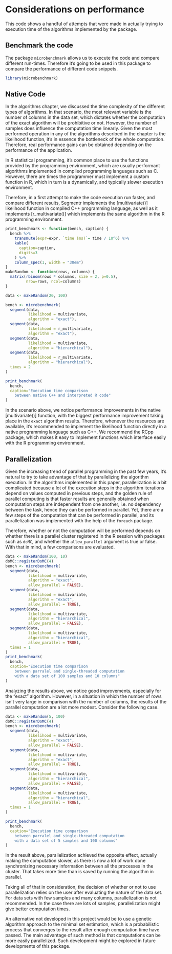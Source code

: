 # Considerations on performance

This code shows a handful of attempts that were made in actually trying to execution
time of the algorithms implemented by the package.

## Benchmark the code

The package `microbenchmark` allows us to execute the code and compare different run-times.
Therefore it's going to be used in this package to compare the performance of different
code snippets.

```r
library(microbenchmark)
```

## Native Code

In the algorithms chapter, we discussed the time complexity of the different types of
algorithms. In that scenario, the most relevant variable is the number of columns
in the data set, which dictates whether the computation of the exact algorithm will
be prohibitive or not. However, the number of samples does influence the computation
time linearly. Given the most performed operation in any of the algorithms described
in the chapter is the likelihood function, it's in essence the bottleneck of the
whole computation. Therefore, real performance gains can be obtained depending on
the performance of the application.

In R statistical programming, it's common place to use the functions provided by the
programming environment, which are usually performant algorithms implemented in compiled
programming languages such as C. However, there are times the programmer must implement
a custom function in R, which in turn is a dynamically, and typically slower execution
environment.

Therefore, in a first attempt to make the code execution run faster, and compare different
results, Segmentr implements the [multivariate()] likelihood function in compiled C++ programming language,
as well as it implements [r_multivariate()] which implements the same algorithm in the R
programming environment.

```r
print_benchmark <- function(bench, caption) {
  bench %>%
    transmute(expr=expr, `time (ms)`= time / 10^6) %>%
    kable(
      caption=caption,
      digits=3
    ) %>%
    column_spec(1, width = "30em")
}
makeRandom <- function(rows, columns) {
  matrix(rbinom(rows * columns, size = 2, p=0.5),
         nrow=rows, ncol=columns)
}

data <- makeRandom(20, 100)

bench <- microbenchmark(
  segment(data,
          likelihood = multivariate,
          algorithm = "exact"),
  segment(data,
          likelihood = r_multivariate,
          algorithm = "exact"),
  segment(data,
          likelihood = multivariate,
          algorithm = "hierarchical"),
  segment(data,
          likelihood = r_multivariate,
          algorithm = "hierarchical"),
  times = 2
)

print_benchmark(
  bench,
  caption="Execution time comparison
    between native C++ and interpreted R code"
)
```

In the scenario above, we notice performance improvements in the native [multivariate()]
function, with the biggest performance improvement taking place in the `exact` algorithm
results. Therefore, whenever the resources are available, it's recommended to implement
the likelihood function directly in a native programming language such as C++. We recommend
the RCpp package, which makes it easy to implement functions which interface easily with
the R programming environment.

## Parallelization

Given the increasing trend of parallel programming in the past few years, it's natural
to try to take advantage of that by parallelizing the algorithm execution. In the
algorithms implemented in this paper, parallelization is a bit complicated because
a lot of the execution steps in the algorithm iterations depend on values computed
in previous steps, and the golden rule of parallel computing is that faster results
are generally obtained when computation steps are independent from one another, i.e.
no dependency between the task, hence they can be performed in parallel. Yet, there are
a few steps of the computation that can be performed in parallel, and its parallelization
was implemented with the help of the `foreach` package.

Therefore, whether or not the computation will be performed depends on whether there is
a parallel cluster registered in the R session with packages such as `doMC`, and whether
the `allow_parallel` argument is true or false. With that in mind, a few comparisons are evaluated.

```r
data <- makeRandom(100, 10)
doMC::registerDoMC(4)
bench <- microbenchmark(
  segment(data,
          likelihood = multivariate,
          algorithm = "exact",
          allow_parallel = FALSE),
  segment(data,
          likelihood = multivariate,
          algorithm = "exact",
          allow_parallel = TRUE),
  segment(data,
          likelihood = multivariate,
          algorithm = "hierarchical",
          allow_parallel = FALSE),
  segment(data,
          likelihood = multivariate,
          algorithm = "hierarchical",
          allow_parallel = TRUE),
  times = 1
)
print_benchmark(
  bench,
  caption="Execution time comparison
    between parralel and single-threaded computation
    with a data set of 100 samples and 10 columns"
)
```

Analyzing the results above, we notice good improvements, especially for the "exact" algorithm.
However, in a situation in which the number of rows isn't very large in comparison with the
number of columns, the results of the parallel computation are a lot more modest.
Consider the following case.

```r
data <- makeRandom(5, 100)
doMC::registerDoMC(4)
bench <- microbenchmark(
  segment(data,
          likelihood = multivariate,
          algorithm = "exact",
          allow_parallel = FALSE),
  segment(data,
          likelihood = multivariate,
          algorithm = "exact",
          allow_parallel = TRUE),
  segment(data,
          likelihood = multivariate,
          algorithm = "hierarchical",
          allow_parallel = FALSE),
  segment(data,
          likelihood = multivariate,
          algorithm = "hierarchical",
          allow_parallel = TRUE),
  times = 1
)

print_benchmark(
  bench,
  caption="Execution time comparison
    between parralel and single-threaded computation
    with a data set of 5 samples and 100 columns"
)
```

In the result above, parallelization achieved the opposite effect, actually making the
computation slower, as there is now a lot of work done synchronizing necessary information
between all the processes in the cluster. That takes more time than is saved by running
the algorithm in parallel.

Taking all of that in consideration, the decision of whether or not to use parallelization
relies on the user after evaluating the nature of the data set. For data sets with few samples
and many columns, parallelization is not recommended. In the case there are lots of samples,
parallelization might give better computation times.

An alternative not developed in this project would be to use a genetic algorithm approach to
the minimal set estimation, which is a probabilistic process that converges to the result
after enough computation time have passed. The main advantage of such method is that computations
can be more easily parallelized. Such development might be explored in future developments of
this package.
